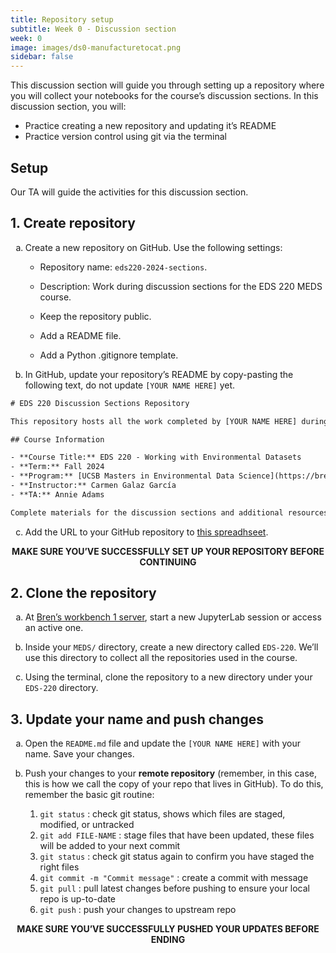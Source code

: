 ```yaml
---
title: Repository setup
subtitle: Week 0 - Discussion section 
week: 0
image: images/ds0-manufacturetocat.png
sidebar: false
---
```



This discussion section will guide you through setting up a repository where you will collect your notebooks for the course's discussion sections. In this discussion section, you will:

- Practice creating a new repository and updating it's README
- Practice version control using git via the terminal

## Setup

:::{.callout-tip appearance="minimal"}
Our TA will guide the activities for this discussion section.
:::

## 1. Create repository

a. Create a new repository on GitHub. Use the following settings:

    - Repository name: `eds220-2024-sections`.

    - Description: Work during discussion sections for the EDS 220 MEDS course.

    -  Keep the repository public.

    - Add a README file.

    - Add a Python .gitignore template.

b. In GitHub, update your repository's README by copy-pasting the following text, do not update `[YOUR NAME HERE]` yet.

```default
# EDS 220 Discussion Sections Repository

This repository hosts all the work completed by [YOUR NAME HERE] during the discussion sections of EDS 220 - *Working with Environmental Datasets*.

## Course Information

- **Course Title:** EDS 220 - Working with Environmental Datasets
- **Term:** Fall 2024
- **Program:** [UCSB Masters in Environmental Data Science](https://bren.ucsb.edu/masters-programs/master-environmental-data-science)
- **Instructor:** Carmen Galaz García
- **TA:** Annie Adams 

Complete materials for the discussion sections and additional resources can be found on the [course website](https://meds-eds-220.github.io/MEDS-eds-220-course/discussion-sections/discussion-sections-listing.html).
```
c. Add the URL to your GitHub repository to [this spreadhseet](https://docs.google.com/spreadsheets/d/1cofQPVLxNmJ4mwfH03WudDhR3ex3zLGG8_-ek8jl2lM/edit?usp=sharing).

<p style="text-align: center;">
**MAKE SURE YOU'VE SUCCESSFULLY SET UP YOUR REPOSITORY BEFORE CONTINUING**
</p>

## 2. Clone the repository

a. At [Bren's workbench 1 server](https://workbench-1.bren.ucsb.edu/), start a new JupyterLab session or access an active one.

b. Inside your `MEDS/` directory, create a new directory called `EDS-220`. We'll use this directory to collect all the repositories used in the course.

c. Using the terminal, clone the repository to a new directory under your `EDS-220` directory.

## 3. Update your name and push changes

a. Open the `README.md` file and update the `[YOUR NAME HERE]` with your name. Save your changes.

b. Push your changes to your **remote repository** (remember, in this case, this is how we call the copy of your repo that lives in GitHub). 
To do this, remember the basic git routine:
    1. `git status` : check git status, shows which files are staged, modified, or untracked
    2. `git add FILE-NAME` : stage files that have been updated, these files will be added to your next commit
    3. `git status` : check git status again to confirm you have staged the right files
    4. `git commit -m "Commit message"` : create a commit with message 
    5. `git pull` : pull latest changes before pushing to ensure your local repo is up-to-date
    6. `git push` : push your changes to upstream repo

<p style="text-align: center;">
**MAKE SURE YOU'VE SUCCESSFULLY PUSHED YOUR UPDATES BEFORE ENDING**
</p>

<!--
Talk about setting a PAT.

3. If you are prompted for your credentials and need to set up a new Personal Access Token (PAT) follow [steps 13-18 in this guide](https://docs.google.com/document/d/1Pk6_rUDdFjdGg-YVo9Cl8ET3iDsYahyaP0VMRD4UHUk/edit?usp=sharing/) to set it up.
-->